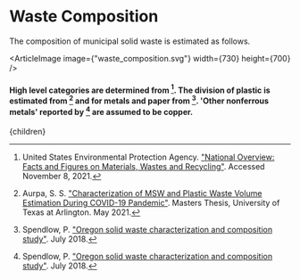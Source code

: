 


# Waste Composition

The composition of municipal solid waste is estimated as follows.

<ArticleImage image={"waste_composition.svg"} width={730} height={700} />
#### High level categories are determined from [^3]. The division of plastic is estimated from [^1] and for metals and paper from [^2]. 'Other nonferrous metals' reported by [^2] are assumed to be copper.

[^1]: Aurpa, S. S. ["Characterization of MSW and Plastic Waste Volume Estimation During COVID-19 Pandemic"](https://rc.library.uta.edu/uta-ir/bitstream/handle/10106/29764/AURPA-THESIS-2021.pdf?sequence=1&isAllowed=y). Masters Thesis, University of Texas at Arlington. May 2021.

[^2]: Spendlow, P. ["Oregon solid waste characterization and composition study"](https://www.oregon.gov/deq/mm/pages/waste-composition-study.aspx). July 2018.

[^3]: United States Environmental Protection Agency. ["National Overview: Facts and Figures on Materials, Wastes and Recycling"](https://www.epa.gov/facts-and-figures-about-materials-waste-and-recycling/national-overview-facts-and-figures-materials). Accessed November 8, 2021.

  <Article 
    focusAreaUrl={focusAreaUrl} 
    hierarchy={hierarchy} 
    site={site}
  >
    {children}
  </Article>